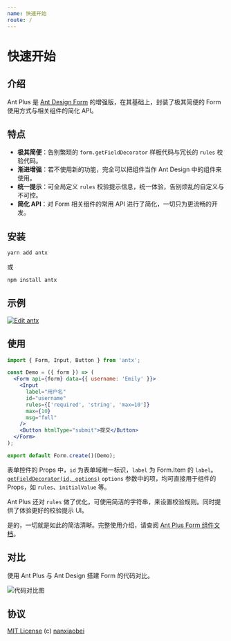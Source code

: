 ```yaml
---
name: 快速开始
route: /
---
```



# 快速开始

## 介绍

Ant Plus 是 [Ant Design Form](https://ant.design/components/form-cn/) 的增强版，在其基础上，封装了极其简便的 Form 使用方式与相关组件的简化 API。

## 特点

- **极其简便**：告别繁琐的 `form.getFieldDecorator` 样板代码与冗长的 `rules` 校验代码。
- **渐进增强**：若不使用新的功能，完全可以把组件当作 Ant Design 中的组件来使用。
- **统一提示**：可全局定义 `rules` 校验提示信息，统一体验，告别烦乱的自定义与不可控。
- **简化 API**：对 Form 相关组件的常用 API 进行了简化，一切只为更流畅的开发。

## 安装

```sh
yarn add antx
```

或

```sh
npm install antx
```

## 示例

[![Edit antx](https://codesandbox.io/static/img/play-codesandbox.svg)](https://codesandbox.io/s/antx-mqxxzrj87j?fontsize=14)

## 使用

```jsx harmony
import { Form, Input, Button } from 'antx';

const Demo = ({ form }) => (
  <Form api={form} data={{ username: 'Emily' }}>
    <Input
      label="用户名"
      id="username"
      rules={['required', 'string', 'max=10']}
      max={10}
      msg="full"
    />
    <Button htmlType="submit">提交</Button>
  </Form>
);

export default Form.create()(Demo);
```

表单控件的 Props 中，`id` 为表单域唯一标识，`label` 为 Form.Item 的 `label`。[`getFieldDecorator(id, options)`](<https://ant.design/components/form-cn/#getFieldDecorator(id,-options)-%E5%8F%82%E6%95%B0>) `options` 参数中的项，均可直接用于组件的 Props，如 `rules`、`initialValue` 等。

Ant Plus 还对 `rules` 做了优化，可使用简洁的字符串，来设置校验规则。同时提供了体验更好的校验提示 UI。

是的，一切就是如此的简洁清晰。完整使用介绍，请查阅 [Ant Plus Form 组件文档](https://nanxiaobei.github.io/ant-plus/#/form)。

## 对比

使用 Ant Plus 与 Ant Design 搭建 Form 的代码对比。

![代码对比图](https://raw.githubusercontent.com/nanxiaobei/ant-plus/master/contrast/demo.png)

## 协议

[MIT License](https://github.com/nanxiaobei/ant-plus/blob/master/LICENSE) (c) [nanxiaobei](https://mrlee.me/)
